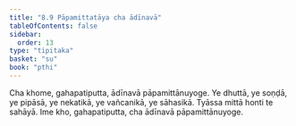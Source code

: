 ```yaml
---
title: "8.9 Pāpamittatāya cha ādīnavā"
tableOfContents: false
sidebar:
  order: 13
type: "tipitaka"
basket: "su"
book: "pthi"
---
```



<DynamicBreadcrumb />

<Division number="252" book="pthi">

<Paragraph number="590" book="pthi">
Cha khome, gahapatiputta, ādīnavā pāpamittānuyoge. Ye dhuttā, ye soṇḍā, ye pipāsā, ye nekatikā, ye vañcanikā, ye sāhasikā. Tyāssa mittā honti te sahāyā. Ime kho, gahapatiputta, cha ādīnavā pāpamittānuyoge.
</Paragraph>
</Division>